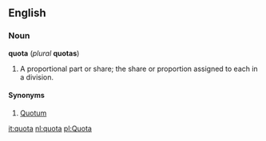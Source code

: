 ==English==
===Noun===
'''quota''' (''plural'' '''quotas''')
#A proportional part or share; the share or proportion assigned to each in a division.

====Synonyms====
#[[Quotum]]

[[it:quota]]
[[nl:quota]]
[[pl:Quota]]